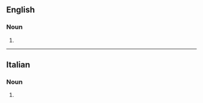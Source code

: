==English==

===Noun===
{{head|en|noun form}}

# {{plural of|en|quartetto}}

----

==Italian==

===Noun===
{{head|it|noun form|g=m}}

# {{plural of|it|quartetto}}